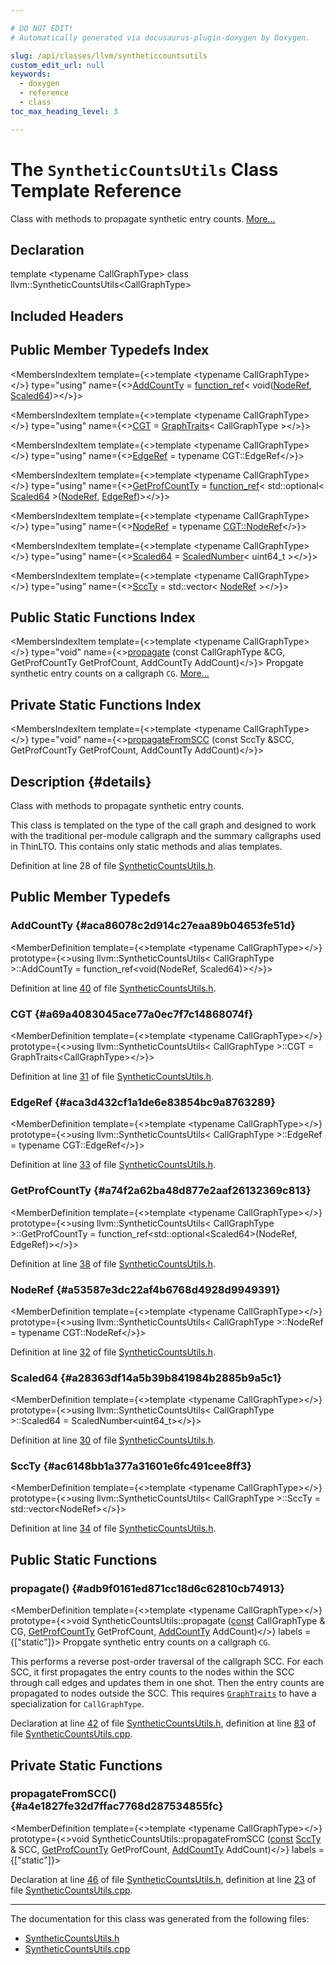 ```yaml
---

# DO NOT EDIT!
# Automatically generated via docusaurus-plugin-doxygen by Doxygen.

slug: /api/classes/llvm/syntheticcountsutils
custom_edit_url: null
keywords:
  - doxygen
  - reference
  - class
toc_max_heading_level: 3

---
```





# The `SyntheticCountsUtils` Class Template Reference

<DoxygenPage pluginConfig={pluginConfig}>

Class with methods to propagate synthetic entry counts. <a href="#details">More...</a>

## Declaration

<CodeBlock>template &lt;typename CallGraphType&gt;
class llvm::SyntheticCountsUtils&lt;CallGraphType&gt;</CodeBlock>

## Included Headers

<IncludesList>
<IncludesListItem
  filePath="llvm/Analysis/SyntheticCountsUtils.h"
  permalink="/docs/api/files/include/include/llvm/include/llvm/analysis/syntheticcountsutils-h"
  isLocal="true" />
</IncludesList>

## Public Member Typedefs Index

<MembersIndex>

<MembersIndexItem
  template={<>template &lt;typename CallGraphType&gt;</>}
  type="using"
  name={<><a href="#aca86078c2d914c27eaa89b04653fe51d">AddCountTy</a> = <a href="/docs/api/classes/llvm/function-ref">function&#95;ref</a>&lt; void(<a href="#a53587e3dc22af4b6768d4928d9949391">NodeRef</a>, <a href="#a28363df14a5b39b841984b2885b9a5c1">Scaled64</a>)&gt;</>}>
</MembersIndexItem>

<MembersIndexItem
  template={<>template &lt;typename CallGraphType&gt;</>}
  type="using"
  name={<><a href="#a69a4083045ace77a0ec7f7c14868074f">CGT</a> = <a href="/docs/api/structs/llvm/graphtraits">GraphTraits</a>&lt; CallGraphType &gt;</>}>
</MembersIndexItem>

<MembersIndexItem
  template={<>template &lt;typename CallGraphType&gt;</>}
  type="using"
  name={<><a href="#aca3d432cf1a1de6e83854bc9a8763289">EdgeRef</a> = typename CGT::EdgeRef</>}>
</MembersIndexItem>

<MembersIndexItem
  template={<>template &lt;typename CallGraphType&gt;</>}
  type="using"
  name={<><a href="#a74f2a62ba48d877e2aaf26132369c813">GetProfCountTy</a> = <a href="/docs/api/classes/llvm/function-ref">function&#95;ref</a>&lt; std::optional&lt; <a href="#a28363df14a5b39b841984b2885b9a5c1">Scaled64</a> &gt;(<a href="#a53587e3dc22af4b6768d4928d9949391">NodeRef</a>, <a href="#aca3d432cf1a1de6e83854bc9a8763289">EdgeRef</a>)&gt;</>}>
</MembersIndexItem>

<MembersIndexItem
  template={<>template &lt;typename CallGraphType&gt;</>}
  type="using"
  name={<><a href="#a53587e3dc22af4b6768d4928d9949391">NodeRef</a> = typename <a href="/docs/api/structs/llvm/graphtraits/#a741f7d63af17a7bd0bcf63f68e8658bd">CGT::NodeRef</a></>}>
</MembersIndexItem>

<MembersIndexItem
  template={<>template &lt;typename CallGraphType&gt;</>}
  type="using"
  name={<><a href="#a28363df14a5b39b841984b2885b9a5c1">Scaled64</a> = <a href="/docs/api/classes/llvm/scalednumber">ScaledNumber</a>&lt; uint64&#95;t &gt;</>}>
</MembersIndexItem>

<MembersIndexItem
  template={<>template &lt;typename CallGraphType&gt;</>}
  type="using"
  name={<><a href="#ac6148bb1a377a31601e6fc491cee8ff3">SccTy</a> = std::vector&lt; <a href="#a53587e3dc22af4b6768d4928d9949391">NodeRef</a> &gt;</>}>
</MembersIndexItem>

</MembersIndex>

## Public Static Functions Index

<MembersIndex>

<MembersIndexItem
  template={<>template &lt;typename CallGraphType&gt;</>}
  type="void"
  name={<><a href="#adb9f0161ed871cc18d6c62810cb74913">propagate</a> (const CallGraphType &amp;CG, GetProfCountTy GetProfCount, AddCountTy AddCount)</>}>
Propgate synthetic entry counts on a callgraph <code>CG</code>. <a href="#adb9f0161ed871cc18d6c62810cb74913">More...</a>
</MembersIndexItem>

</MembersIndex>

## Private Static Functions Index

<MembersIndex>

<MembersIndexItem
  template={<>template &lt;typename CallGraphType&gt;</>}
  type="void"
  name={<><a href="#a4e1827fe32d7ffac7768d287534855fc">propagateFromSCC</a> (const SccTy &amp;SCC, GetProfCountTy GetProfCount, AddCountTy AddCount)</>}>
</MembersIndexItem>

</MembersIndex>

## Description {#details}

Class with methods to propagate synthetic entry counts.

This class is templated on the type of the call graph and designed to work with the traditional per-module callgraph and the summary callgraphs used in ThinLTO. This contains only static methods and alias templates.

Definition at line 28 of file <a href="/docs/api/files/include/include/llvm/include/llvm/analysis/syntheticcountsutils-h">SyntheticCountsUtils.h</a>.

<SectionDefinition>

## Public Member Typedefs

### AddCountTy {#aca86078c2d914c27eaa89b04653fe51d}

<MemberDefinition
  template={<>template &lt;typename CallGraphType&gt;</>}
  prototype={<>using llvm::SyntheticCountsUtils&lt; CallGraphType &gt;::AddCountTy =  function&#95;ref&lt;void(NodeRef, Scaled64)&gt;</>}>

Definition at line <a href="/docs/api/files/include/include/llvm/include/llvm/analysis/syntheticcountsutils-h/#l00040">40</a> of file <a href="/docs/api/files/include/include/llvm/include/llvm/analysis/syntheticcountsutils-h">SyntheticCountsUtils.h</a>.
</MemberDefinition>

### CGT {#a69a4083045ace77a0ec7f7c14868074f}

<MemberDefinition
  template={<>template &lt;typename CallGraphType&gt;</>}
  prototype={<>using llvm::SyntheticCountsUtils&lt; CallGraphType &gt;::CGT =  GraphTraits&lt;CallGraphType&gt;</>}>

Definition at line <a href="/docs/api/files/include/include/llvm/include/llvm/analysis/syntheticcountsutils-h/#l00031">31</a> of file <a href="/docs/api/files/include/include/llvm/include/llvm/analysis/syntheticcountsutils-h">SyntheticCountsUtils.h</a>.
</MemberDefinition>

### EdgeRef {#aca3d432cf1a1de6e83854bc9a8763289}

<MemberDefinition
  template={<>template &lt;typename CallGraphType&gt;</>}
  prototype={<>using llvm::SyntheticCountsUtils&lt; CallGraphType &gt;::EdgeRef =  typename CGT::EdgeRef</>}>

Definition at line <a href="/docs/api/files/include/include/llvm/include/llvm/analysis/syntheticcountsutils-h/#l00033">33</a> of file <a href="/docs/api/files/include/include/llvm/include/llvm/analysis/syntheticcountsutils-h">SyntheticCountsUtils.h</a>.
</MemberDefinition>

### GetProfCountTy {#a74f2a62ba48d877e2aaf26132369c813}

<MemberDefinition
  template={<>template &lt;typename CallGraphType&gt;</>}
  prototype={<>using llvm::SyntheticCountsUtils&lt; CallGraphType &gt;::GetProfCountTy = 
      function&#95;ref&lt;std::optional&lt;Scaled64&gt;(NodeRef, EdgeRef)&gt;</>}>

Definition at line <a href="/docs/api/files/include/include/llvm/include/llvm/analysis/syntheticcountsutils-h/#l00038">38</a> of file <a href="/docs/api/files/include/include/llvm/include/llvm/analysis/syntheticcountsutils-h">SyntheticCountsUtils.h</a>.
</MemberDefinition>

### NodeRef {#a53587e3dc22af4b6768d4928d9949391}

<MemberDefinition
  template={<>template &lt;typename CallGraphType&gt;</>}
  prototype={<>using llvm::SyntheticCountsUtils&lt; CallGraphType &gt;::NodeRef =  typename CGT::NodeRef</>}>

Definition at line <a href="/docs/api/files/include/include/llvm/include/llvm/analysis/syntheticcountsutils-h/#l00032">32</a> of file <a href="/docs/api/files/include/include/llvm/include/llvm/analysis/syntheticcountsutils-h">SyntheticCountsUtils.h</a>.
</MemberDefinition>

### Scaled64 {#a28363df14a5b39b841984b2885b9a5c1}

<MemberDefinition
  template={<>template &lt;typename CallGraphType&gt;</>}
  prototype={<>using llvm::SyntheticCountsUtils&lt; CallGraphType &gt;::Scaled64 =  ScaledNumber&lt;uint64&#95;t&gt;</>}>

Definition at line <a href="/docs/api/files/include/include/llvm/include/llvm/analysis/syntheticcountsutils-h/#l00030">30</a> of file <a href="/docs/api/files/include/include/llvm/include/llvm/analysis/syntheticcountsutils-h">SyntheticCountsUtils.h</a>.
</MemberDefinition>

### SccTy {#ac6148bb1a377a31601e6fc491cee8ff3}

<MemberDefinition
  template={<>template &lt;typename CallGraphType&gt;</>}
  prototype={<>using llvm::SyntheticCountsUtils&lt; CallGraphType &gt;::SccTy =  std::vector&lt;NodeRef&gt;</>}>

Definition at line <a href="/docs/api/files/include/include/llvm/include/llvm/analysis/syntheticcountsutils-h/#l00034">34</a> of file <a href="/docs/api/files/include/include/llvm/include/llvm/analysis/syntheticcountsutils-h">SyntheticCountsUtils.h</a>.
</MemberDefinition>

</SectionDefinition>

<SectionDefinition>

## Public Static Functions

### propagate() {#adb9f0161ed871cc18d6c62810cb74913}

<MemberDefinition
  template={<>template &lt;typename CallGraphType&gt;</>}
  prototype={<>void SyntheticCountsUtils::propagate (<a href="/docs/api/files/lib/lib/target/lib/target/aarch64/aarch64promoteconstant-cpp/#a90f8350fecae261c25be85d38b451bff">const</a> CallGraphType &amp; CG, <a href="#a74f2a62ba48d877e2aaf26132369c813">GetProfCountTy</a> GetProfCount, <a href="#aca86078c2d914c27eaa89b04653fe51d">AddCountTy</a> AddCount)</>}
  labels = {["static"]}>
Propgate synthetic entry counts on a callgraph <code>CG</code>.

This performs a reverse post-order traversal of the callgraph SCC. For each SCC, it first propagates the entry counts to the nodes within the SCC through call edges and updates them in one shot. Then the entry counts are propagated to nodes outside the SCC. This requires <code><a href="/docs/api/structs/llvm/graphtraits">GraphTraits</a></code> to have a specialization for <code>CallGraphType</code>.

Declaration at line <a href="/docs/api/files/include/include/llvm/include/llvm/analysis/syntheticcountsutils-h/#l00042">42</a> of file <a href="/docs/api/files/include/include/llvm/include/llvm/analysis/syntheticcountsutils-h">SyntheticCountsUtils.h</a>, definition at line <a href="/docs/api/files/lib/lib/analysis/syntheticcountsutils-cpp/#l00083">83</a> of file <a href="/docs/api/files/lib/lib/analysis/syntheticcountsutils-cpp">SyntheticCountsUtils.cpp</a>.
</MemberDefinition>

</SectionDefinition>

<SectionDefinition>

## Private Static Functions

### propagateFromSCC() {#a4e1827fe32d7ffac7768d287534855fc}

<MemberDefinition
  template={<>template &lt;typename CallGraphType&gt;</>}
  prototype={<>void SyntheticCountsUtils::propagateFromSCC (<a href="/docs/api/files/lib/lib/target/lib/target/aarch64/aarch64promoteconstant-cpp/#a90f8350fecae261c25be85d38b451bff">const</a> <a href="#ac6148bb1a377a31601e6fc491cee8ff3">SccTy</a> &amp; SCC, <a href="#a74f2a62ba48d877e2aaf26132369c813">GetProfCountTy</a> GetProfCount, <a href="#aca86078c2d914c27eaa89b04653fe51d">AddCountTy</a> AddCount)</>}
  labels = {["static"]}>

Declaration at line <a href="/docs/api/files/include/include/llvm/include/llvm/analysis/syntheticcountsutils-h/#l00046">46</a> of file <a href="/docs/api/files/include/include/llvm/include/llvm/analysis/syntheticcountsutils-h">SyntheticCountsUtils.h</a>, definition at line <a href="/docs/api/files/lib/lib/analysis/syntheticcountsutils-cpp/#l00023">23</a> of file <a href="/docs/api/files/lib/lib/analysis/syntheticcountsutils-cpp">SyntheticCountsUtils.cpp</a>.
</MemberDefinition>

</SectionDefinition>

<hr/>

The documentation for this class was generated from the following files:

<ul>
<li><a href="/docs/api/files/include/include/llvm/include/llvm/analysis/syntheticcountsutils-h">SyntheticCountsUtils.h</a></li>
<li><a href="/docs/api/files/lib/lib/analysis/syntheticcountsutils-cpp">SyntheticCountsUtils.cpp</a></li>
</ul>

</DoxygenPage>
